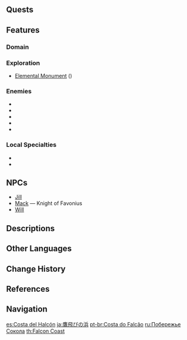 {{Location Infobox
|image        = Falcon Coast.png
|type         = Subarea
|region       = Mondstadt
|area         = Galesong Hill
}}
{{Location Intro|description=}}

==Quests==
{{Quests by Category List|heo=1}}

==Features==
===Domain===
{{Domains by Category Gallery}}

===Exploration===
* [[Elemental Monument]] ({{Pyro}})

===Enemies===
* {{Enemy|Cryo Hilichurl Shooter}}
* {{Enemy|Wooden Shield Hilichurl Guard}}
* {{Enemy|Hydro Samachurl}}
* {{Enemy|Cryo Slime}}
* {{Enemy|Large Hydro Slime}}

===Local Specialties===
* {{Item|Dandelion Seed}}
* {{Item|Small Lamp Grass}}

==NPCs==
* [[Jill]]
* [[Mack]] &mdash; Knight of Favonius
* [[Will]]

==Descriptions==
{{Description|Stretching eastward from [[Windrise]] to the sea, Falcon Coast &mdash; together with [[Cape Oath]] &mdash; shelters the sea from three sides, creating a bay that sits east of Mondstadt.<br />Given the long coastline and shallow waters, citizens of Mondstadt often come here to enjoy a nice stroll. On occasion, you can see falcons soaring high above the blue waves that brush upon the white sand.|[https://genshin.hoyoverse.com/en/map Expedition], Genshin Impact Official Site}}

==Other Languages==
{{Other Languages
|en      = Falcon Coast
|zhs     = 鹰翔海滩
|zhs_rm  = Yīngxiáng Hǎitān
|zht     = 鷹翔海灘
|zht_rm  = Yīngxiáng Hǎitān
|zh_tl   = Hawk-Soaring Beach
|ja      = {{Rubi|鷹|たか|飛|と|び}}の{{Rubi|浜|はま}}
|ja_rm   = Taka-tobi no Hama<ref>[[Map]], Label: Falcon Coast (Japanese)</ref>
|ja_tl   = Hawk-Flying Beach
|ko      = 매의 {{tt|해안|海岸}}
|ko_rm   = Mae-ui Hae-an
|ko_tl   = Hawk Coast
|es      = Costa del Halcón
|es_tl   = Falcon's Coast
|fr      = Côte du Faucon
|fr_tl   = Falcon Coast
|ru      = Побережье Сокола
|ru_tl   = Falcon Coast
|th      = Falcon Coast
|vi      = {{tt|Bờ|坡}} Biển Falcon
|vi_tl   = Falcon Coast
|de      = Falkenküste
|de_tl   = Falcon Coast
|id      = Falcon Coast
|pt      = Costa do Falcão
|pt_tl   = Falcon's Coast
|tr      = Şahin Sahili
|tr_tl   = 
|it      = Costa del Falco
|it_tl   = Falcon's Coast
}}

==Change History==
{{Change History|1.0}}

==References==
{{Reflist}}

==Navigation==
{{Area Navbox|Mondstadt}}

[[es:Costa del Halcón]]
[[ja:鷹飛びの浜]]
[[pt-br:Costa do Falcão]]
[[ru:Побережье Сокола]]
[[th:Falcon Coast]]